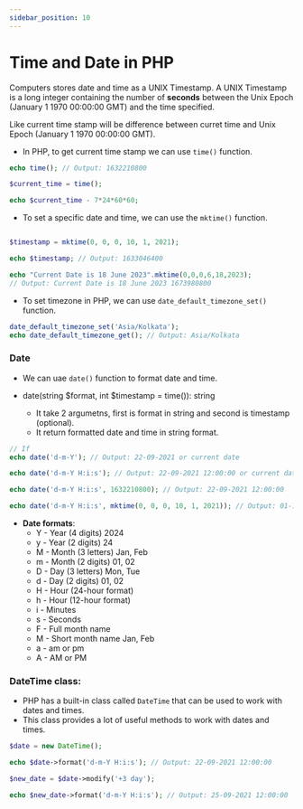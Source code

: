 ```yaml
---
sidebar_position: 10
---
```


# Time and Date in PHP

Computers stores date and time as a UNIX Timestamp. A UNIX Timestamp is a long integer containing the number of **seconds** between the Unix Epoch (January 1 1970 00:00:00 GMT) and the time specified.

Like current time stamp will be difference between curret time and Unix Epoch (January 1 1970 00:00:00 GMT).

* In PHP, to get current time stamp we can use `time()` function.

```php
echo time(); // Output: 1632210800

$current_time = time();

echo $current_time - 7*24*60*60;
```
* To set a specific date and time, we can use the `mktime()` function.

```php

$timestamp = mktime(0, 0, 0, 10, 1, 2021);

echo $timestamp; // Output: 1633046400

echo "Current Date is 18 June 2023".mktime(0,0,0,6,18,2023);
// Output: Current Date is 18 June 2023 1673980800

```

* To set timezone in PHP, we can use `date_default_timezone_set()` function.

```php
date_default_timezone_set('Asia/Kolkata');
echo date_default_timezone_get(); // Output: Asia/Kolkata
```

### Date

* We can uae `date()` function to format date and time.

* date(string $format, int $timestamp = time()): string
    * It take 2 argumetns, first is format in string and second is timestamp (optional).
    * It return formatted date and time in string format.

```php
// If 
echo date('d-m-Y'); // Output: 22-09-2021 or current date

echo date('d-m-Y H:i:s'); // Output: 22-09-2021 12:00:00 or current date and time

echo date('d-m-Y H:i:s', 1632210800); // Output: 22-09-2021 12:00:00

echo date('d-m-Y H:i:s', mktime(0, 0, 0, 10, 1, 2021)); // Output: 01-10-2021 00:00:00

```

* **Date formats**:
    * Y - Year (4 digits) 2024
    * y - Year (2 digits) 24
    * M - Month (3 letters) Jan, Feb
    * m - Month (2 digits) 01, 02
    * D - Day (3 letters) Mon, Tue
    * d - Day (2 digits) 01, 02
    * H - Hour (24-hour format)
    * h - Hour (12-hour format)
    * i - Minutes
    * s - Seconds
    * F - Full month name
    * M - Short month name Jan, Feb
    * a - am or pm
    * A - AM or PM

### DateTime class:

* PHP has a built-in class called `DateTime` that can be used to work with dates and times.
* This class provides a lot of useful methods to work with dates and times.

```php
$date = new DateTime();

echo $date->format('d-m-Y H:i:s'); // Output: 22-09-2021 12:00:00

$new_date = $date->modify('+3 day');

echo $new_date->format('d-m-Y H:i:s'); // Output: 25-09-2021 12:00:00

```
